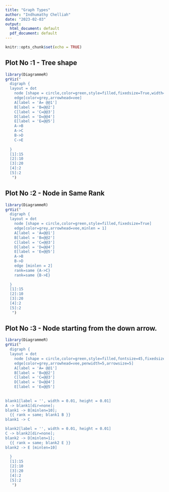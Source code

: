 ---
title: "Graph Types"
author: "Indhumathy Chelliah"
date: "2023-02-03"
output:
  html_document: default
  pdf_document: default
---

```{r setup, include=FALSE}
knitr::opts_chunk$set(echo = TRUE)
```



## Plot No :1 - Tree shape

```{r , echo=FALSE}
library(DiagrammeR)
grViz("
  digraph {
  layout = dot
    node [shape = circle,color=green,style=filled,fixedsize=True,width=0.6]
    edge[color=grey,arrowhead=vee]
    A[label = 'A= @@1']
    B[label = 'B=@@2']
    C[label = 'C=@@3']
    D[label = 'D=@@4']
    E[label = 'E=@@5']
    A->B
    A->C
    B->D
    C->E
    
  }
  [1]:15
  [2]:10
  [3]:20
  [4]:2
  [5]:2
   ")

```
## Plot No :2 - Node in Same Rank
```{r , echo=FALSE}
library(DiagrammeR)
grViz("
  digraph {
  layout = dot
    node [shape = circle,color=green,style=filled,fixedsize=True]
    edge[color=grey,arrowhead=vee,minlen = 1]
    A[label = 'A=@@1']
    B[label = 'B=@@2']
    C[label = 'C=@@3']
    D[label = 'D=@@4']
    E[label = 'E=@@5']
    A->B
    B->D
    edge [minlen = 2]
    rank=same {A->C}
    rank=same {B->E}
    
  }
  [1]:15
  [2]:10
  [3]:20
  [4]:2
  [5]:2
   ")

```
## Plot No :3 - Node starting from the down arrow.
```{r , echo=FALSE}
library(DiagrammeR)
grViz("
  digraph {
  layout = dot
    node [shape = circle,color=green,style=filled,fontsize=45,fixedsize=True,width=4.0]
    edge[color=grey,arrowhead=vee,penwidth=5,arrowsize=5]
    A[label = 'A= @@1']
    B[label = 'B=@@2']
    C[label = 'C=@@3']
    D[label = 'D=@@4']
    E[label = 'E=@@5']
    
    
blank1[label = '', width = 0.01, height = 0.01]   
A -> blank1[dir=none];
blank1 -> B[minlen=10];
  {{ rank = same; blank1 B }}
blank1 -> C

blank2[label = '', width = 0.01, height = 0.01]   
C -> blank2[dir=none];
blank2 -> D[minlen=1];
  {{ rank = same; blank2 E }}
blank2 -> E [minlen=10]
    
  }
  [1]:15
  [2]:10
  [3]:20
  [4]:2
  [5]:2
   ")

```





























